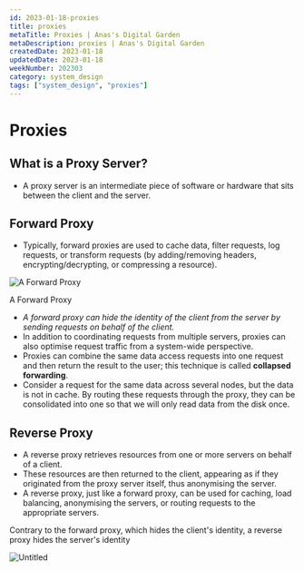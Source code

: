 ```yaml
---
id: 2023-01-18-proxies
title: proxies
metaTitle: Proxies | Anas's Digital Garden
metaDescription: proxies | Anas's Digital Garden
createdDate: 2023-01-18
updatedDate: 2023-01-18
weekNumber: 202303
category: system_design
tags: ["system_design", "proxies"]
---
```


# Proxies

## What is a Proxy Server?

- A proxy server is an intermediate piece of software or hardware that sits between the client and the server.

## Forward Proxy

- Typically, forward proxies are used to cache data, filter requests, log requests, or transform requests (by adding/removing headers, encrypting/decrypting, or compressing a resource).

![A Forward Proxy](Proxies/Untitled.png)

A Forward Proxy

- *A forward proxy can hide the identity of the client from the server by sending requests on behalf of the client.*
- In addition to coordinating requests from multiple servers, proxies can also optimise request traffic from a system-wide perspective.
- Proxies can combine the same data access requests into one request and then return the result to the user; this technique is called **collapsed forwarding**.
- Consider a request for the same data across several nodes, but the data is not in cache. By routing these requests through the proxy, they can be consolidated into one so that we will only read data from the disk once.

## Reverse Proxy

- A reverse proxy retrieves resources from one or more servers on behalf of a client.
- These resources are then returned to the client, appearing as if they originated from the proxy server itself, thus anonymising the server.
- A reverse proxy, just like a forward proxy, can be used for caching, load balancing, anonymising the servers, or routing requests to the appropriate servers.

Contrary to the forward proxy, which hides the client's identity, a reverse proxy hides the server's identity

![Untitled](Proxies/Untitled%201.png)
